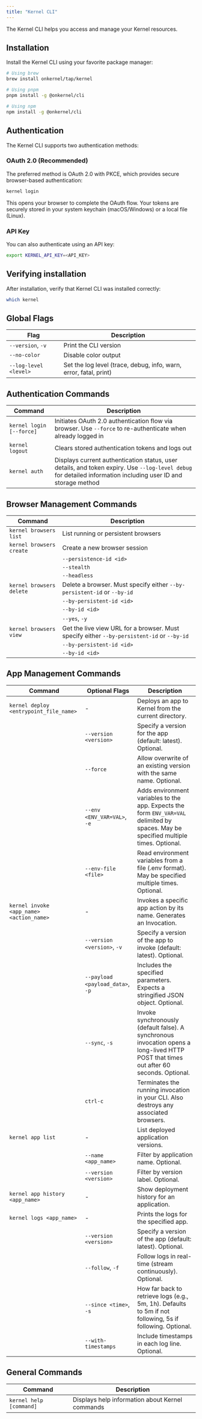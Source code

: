 ```yaml
---
title: "Kernel CLI"
---
```


The Kernel CLI helps you access and manage your Kernel resources.

## Installation

Install the Kernel CLI using your favorite package manager:

```bash
# Using brew
brew install onkernel/tap/kernel

# Using pnpm
pnpm install -g @onkernel/cli

# Using npm
npm install -g @onkernel/cli
```

## Authentication

The Kernel CLI supports two authentication methods:

### OAuth 2.0 (Recommended)

The preferred method is OAuth 2.0 with PKCE, which provides secure browser-based authentication:

```bash
kernel login
```

This opens your browser to complete the OAuth flow. Your tokens are securely stored in your system keychain (macOS/Windows) or a local file (Linux).

### API Key

You can also authenticate using an API key:

```bash
export KERNEL_API_KEY=<API_KEY>
```

## Verifying installation
After installation, verify that Kernel CLI was installed correctly:

```bash
which kernel
```

## Global Flags

| Flag | Description |
|------|-------------|
| `--version`, `-v` | Print the CLI version |
| `--no-color` | Disable color output |
| `--log-level <level>` | Set the log level (trace, debug, info, warn, error, fatal, print) |

## Authentication Commands

| Command | Description |
|---------|-------------|
| `kernel login [--force]` | Initiates OAuth 2.0 authentication flow via browser. Use `--force` to re-authenticate when already logged in |
| `kernel logout` | Clears stored authentication tokens and logs out |
| `kernel auth` | Displays current authentication status, user details, and token expiry. Use `--log-level debug` for detailed information including user ID and storage method |

## Browser Management Commands

| Command | Description |
|---------|-------------|
| `kernel browsers list` | List running or persistent browsers |
| `kernel browsers create` | Create a new browser session |
| | `--persistence-id <id>` | Unique identifier for browser session persistence. Optional. |
| | `--stealth` | Launch browser in stealth mode to avoid detection. Optional. |
| | `--headless` | Launch browser without GUI access. Optional. |
| `kernel browsers delete` | Delete a browser. Must specify either `--by-persistent-id` or `--by-id` |
| | `--by-persistent-id <id>` | Delete browser by persistent ID |
| | `--by-id <id>` | Delete browser by session ID |
| | `--yes`, `-y` | Skip confirmation prompt |
| `kernel browsers view` | Get the live view URL for a browser. Must specify either `--by-persistent-id` or `--by-id` |
| | `--by-persistent-id <id>` | View browser by persistent ID |
| | `--by-id <id>` | View browser by session ID |

## App Management Commands

| Command | Optional Flags | Description |
|---------|-------------| -------------|
| `kernel deploy <entrypoint_file_name>` | - | Deploys an app to Kernel from the current directory. |
| | `--version <version>` | Specify a version for the app (default: latest). Optional. |
| | `--force` | Allow overwrite of an existing version with the same name. Optional. |
| | `--env <ENV_VAR=VAL>`, `-e` | Adds environment variables to the app. Expects the form `ENV_VAR=VAL` delimited by spaces. May be specified multiple times. Optional. |
| | `--env-file <file>` | Read environment variables from a file (.env format). May be specified multiple times. Optional. |
| `kernel invoke <app_name> <action_name>` | - | Invokes a specific app action by its name. Generates an Invocation. |
| | `--version <version>`, `-v` | Specify a version of the app to invoke (default: latest). Optional. |
| | `--payload <payload_data>`, `-p` | Includes the specified parameters. Expects a stringified JSON object. Optional. |
| | `--sync`, `-s` | Invoke synchronously (default false). A synchronous invocation opens a long-lived HTTP POST that times out after 60 seconds. Optional. |
| | `ctrl-c` | Terminates the running invocation in your CLI. Also destroys any associated browsers. |
| `kernel app list` | - | List deployed application versions. |
| | `--name <app_name>` | Filter by application name. Optional. |
| | `--version <version>` | Filter by version label. Optional. |
| `kernel app history <app_name>` | - | Show deployment history for an application. |
| `kernel logs <app_name>` | - | Prints the logs for the specified app. |
| | `--version <version>` | Specify a version of the app (default: latest). Optional. |
| | `--follow`, `-f` | Follow logs in real-time (stream continuously). Optional. |
| | `--since <time>`, `-s` | How far back to retrieve logs (e.g., 5m, 1h). Defaults to 5m if not following, 5s if following. Optional. |
| | `--with-timestamps` | Include timestamps in each log line. Optional. |

## General Commands

| Command | Description |
|---------|-------------|
| `kernel help [command]` | Displays help information about Kernel commands |
